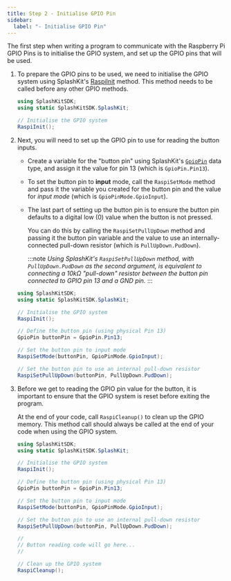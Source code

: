 ```yaml
---
title: Step 2 - Initialise GPIO Pin
sidebar:
  label: "- Initialise GPIO Pin"
---
```



The first step when writing a program to communicate with the Raspberry Pi GPIO Pins is to initialise the GPIO system, and set up the GPIO pins that will be used.

1. To prepare the GPIO pins to be used, we need to initialise the GPIO system using SplashKit's [RaspiInit](https://splashkit.io/api/raspberry/#raspi-init) method. This method needs to be called before any other GPIO methods.

    <Accordion>
      <AccordionItem header="Code for initialising the GPIO system">

      ```cs {3-5}
      using SplashKitSDK;
      using static SplashKitSDK.SplashKit;

      // Initialise the GPIO system
      RaspiInit();
      ```

      </AccordionItem>
    </Accordion>

2. Next, you will need to set up the GPIO pin to use for reading the button inputs.

    - Create a variable for the "button pin" using SplashKit's [`GpioPin`](https://splashkit.io/api/types/#gpio-pin) data type, and assign it the value for pin 13 (which is `GpioPin.Pin13`).
    - To set the button pin to **input** mode, call the `RaspiSetMode` method and pass it the variable you created for the button pin and the value for *input mode* (which is `GpioPinMode.GpioInput`).
    - The last part of setting up the button pin is to ensure the button pin defaults to a digital low (0) value when the button is not pressed.

      You can do this by calling the `RaspiSetPullUpDown` method and passing it the button pin variable and the value to use an internally-connected pull-down resistor (which is `PullUpDown.PudDown`).

      :::note
      *Using SplashKit's `RaspiSetPullUpDown` method, with `PullUpDown.PudDown` as the second argument, is equivalent to connecting a 10kΩ "pull-down" resistor between the button pin connected to GPIO pin 13 and a GND pin.*
      :::

    <Accordion>
      <AccordionItem header="Code for setting up the button pin">

      ```cs {7-14}
      using SplashKitSDK;
      using static SplashKitSDK.SplashKit;

      // Initialise the GPIO system
      RaspiInit();

      // Define the button pin (using physical Pin 13)
      GpioPin buttonPin = GpioPin.Pin13;

      // Set the button pin to input mode
      RaspiSetMode(buttonPin, GpioPinMode.GpioInput);

      // Set the button pin to use an internal pull-down resistor
      RaspiSetPullUpDown(buttonPin, PullUpDown.PudDown);
      ```

      </AccordionItem>
    </Accordion>

3. Before we get to reading the GPIO pin value for the button, it is important to ensure that the GPIO system is reset before exiting the program.

    At the end of your code, call `RaspiCleanup()` to clean up the GPIO memory. This method call should always be called at the end of your code when using the GPIO system.

    <Accordion>
      <AccordionItem header="Code for cleaning up the GPIO pins">

      ```cs {20-21}
      using SplashKitSDK;
      using static SplashKitSDK.SplashKit;

      // Initialise the GPIO system
      RaspiInit();

      // Define the button pin (using physical Pin 13)
      GpioPin buttonPin = GpioPin.Pin13;

      // Set the button pin to input mode
      RaspiSetMode(buttonPin, GpioPinMode.GpioInput);

      // Set the button pin to use an internal pull-down resistor
      RaspiSetPullUpDown(buttonPin, PullUpDown.PudDown);

      // 
      // Button reading code will go here...
      // 

      // Clean up the GPIO system
      RaspiCleanup();
      ```

      </AccordionItem>
    </Accordion>
